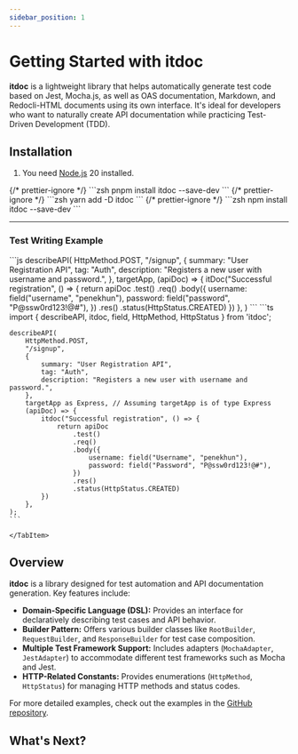```yaml
---
sidebar_position: 1
---
```


# Getting Started with itdoc

**itdoc** is a lightweight library that helps automatically generate test code based on Jest,
Mocha.js, as well as OAS documentation, Markdown, and Redocli-HTML documents using its own
interface. It's ideal for developers who want to naturally create API documentation while practicing
Test-Driven Development (TDD).

## Installation

1. You need [Node.js](https://nodejs.org/en/download/) 20 installed.


<Tabs>
    {/* prettier-ignore */}
    <TabItem value="pnpm" label="pnpm" default>
        ```zsh
        pnpm install itdoc --save-dev
        ```
    </TabItem>
    {/* prettier-ignore */}
    <TabItem value="yarn" label="yarn">
        ```zsh
        yarn add -D itdoc
        ```
    </TabItem>
    {/* prettier-ignore */}
    <TabItem value="npm" label="npm">
        ```zsh
        npm install itdoc --save-dev
        ```
    </TabItem>
</Tabs>

---

### Test Writing Example

<Tabs>
    <TabItem value="js" label="JavaScript" default>
    ```js
    describeAPI(
        HttpMethod.POST,
        "/signup",
        {
            summary: "User Registration API",
            tag: "Auth",
            description: "Registers a new user with username and password.",
        },
        targetApp,
        (apiDoc) => {
            itDoc("Successful registration", () => {
                return apiDoc
                    .test()
                    .req()
                    .body({
                        username: field("username", "penekhun"),
                        password: field("password", "P@ssw0rd123!@#"),
                    })
                    .res()
                    .status(HttpStatus.CREATED)
            })
        },
    )
    ```
    </TabItem>
    <TabItem value="ts" label="TypeScript">
    ```ts
    import { describeAPI, itdoc, field, HttpMethod, HttpStatus } from 'itdoc';

    describeAPI(
        HttpMethod.POST,
        "/signup",
        {
            summary: "User Registration API",
            tag: "Auth",
            description: "Registers a new user with username and password.",
        },
        targetApp as Express, // Assuming targetApp is of type Express
        (apiDoc) => {
            itdoc("Successful registration", () => {
                return apiDoc
                    .test()
                    .req()
                    .body({
                        username: field("Username", "penekhun"),
                        password: field("Password", "P@ssw0rd123!@#"),
                    })
                    .res()
                    .status(HttpStatus.CREATED)
            })
        },
    );
    ```

    </TabItem>

</Tabs>

## Overview

**itdoc** is a library designed for test automation and API documentation generation. Key features
include:

- **Domain-Specific Language (DSL):** Provides an interface for declaratively describing test cases
  and API behavior.
- **Builder Pattern:** Offers various builder classes like `RootBuilder`, `RequestBuilder`, and
  `ResponseBuilder` for test case composition.
- **Multiple Test Framework Support:** Includes adapters (`MochaAdapter`, `JestAdapter`) to
  accommodate different test frameworks such as Mocha and Jest.
- **HTTP-Related Constants:** Provides enumerations (`HttpMethod`, `HttpStatus`) for managing HTTP
  methods and status codes.

For more detailed examples, check out the examples in the
[GitHub repository](https://github.com/do-pa/itdoc/tree/main/examples).

## What's Next?
